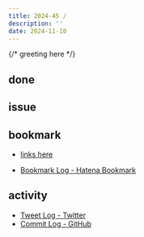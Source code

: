 ```yaml
---
title: 2024-45 / 
description: ''
date: 2024-11-10
---
```


{/* greeting here */}

## done

### 

## issue

### 

## bookmark

- [links here]()


- [Bookmark Log - Hatena Bookmark](https://b.hatena.ne.jp/Ryo_K/bookmark)

## activity

<Tweet tweetLink="" />
<Instagram instagramId="" />
<YouTube youTubeId="" />

- [Tweet Log - Twitter](https://twitter.com/search?q=(from%3Alegnoh)%20until%3A2024-11-10%20since%3A2024-11-04%20-filter%3Areplies&src=typed_query)
- [Commit Log - GitHub](https://github.com/legnoh?tab=overview&from=2024-11-04&to=2024-11-10)
